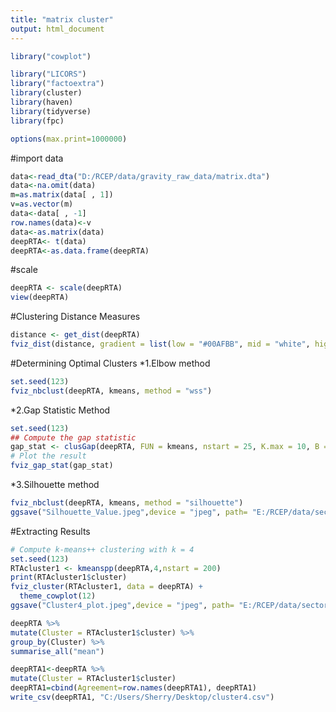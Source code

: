 ---
title: "matrix cluster"
output: html_document
---
```{r}
library("cowplot")
```

```{r}
library("LICORS")
library("factoextra")
library(cluster)
library(haven)
library(tidyverse)
library(fpc)
```

```{r}
options(max.print=1000000)
```

#import data
```{r}
data<-read_dta("D:/RCEP/data/gravity_raw_data/matrix.dta")
data<-na.omit(data)
m=as.matrix(data[ , 1])
v=as.vector(m)
data<-data[ , -1]
row.names(data)<-v
data<-as.matrix(data)
deepRTA<- t(data)
deepRTA<-as.data.frame(deepRTA)
```
#scale
```{r}
deepRTA <- scale(deepRTA)
view(deepRTA)
```

#Clustering Distance Measures
```{r}
distance <- get_dist(deepRTA)
fviz_dist(distance, gradient = list(low = "#00AFBB", mid = "white", high = "#FC4E07"))
```

#Determining Optimal Clusters
*1.Elbow method
```{r}
set.seed(123)
fviz_nbclust(deepRTA, kmeans, method = "wss")
```
*2.Gap Statistic Method
```{r}
set.seed(123)
## Compute the gap statistic
gap_stat <- clusGap(deepRTA, FUN = kmeans, nstart = 25, K.max = 10, B = 200)
# Plot the result
fviz_gap_stat(gap_stat)
```

*3.Silhouette method
```{r}
fviz_nbclust(deepRTA, kmeans, method = "silhouette")
ggsave("Silhouette_Value.jpeg",device = "jpeg", path= "E:/RCEP/data/sector_output", width = 8, height = 5)

```

#Extracting Results
```{r}
# Compute k-means++ clustering with k = 4
set.seed(123)
RTAcluster1 <- kmeanspp(deepRTA,4,nstart = 200)
print(RTAcluster1$cluster)
fviz_cluster(RTAcluster1, data = deepRTA) +
  theme_cowplot(12)
ggsave("Cluster4_plot.jpeg",device = "jpeg", path= "E:/RCEP/data/sector_output", width = 8, height = 5)
```

```{r}
deepRTA %>%
mutate(Cluster = RTAcluster1$cluster) %>%
group_by(Cluster) %>%
summarise_all("mean")

deepRTA1<-deepRTA %>%
mutate(Cluster = RTAcluster1$cluster)
deepRTA1=cbind(Agreement=row.names(deepRTA1), deepRTA1)
write_csv(deepRTA1, "C:/Users/Sherry/Desktop/cluster4.csv")
```
